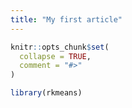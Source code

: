 ```yaml
---
title: "My first article"
---
```


```r
knitr::opts_chunk$set(
  collapse = TRUE,
  comment = "#>"
)
```

```r
library(rkmeans)
```
